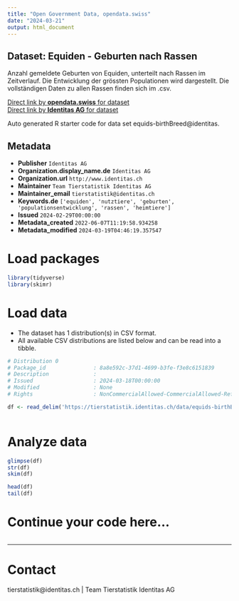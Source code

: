 ```yaml
---
title: "Open Government Data, opendata.swiss"
date: "2024-03-21"
output: html_document
---
```


## Dataset: Equiden - Geburten nach Rassen

Anzahl gemeldete Geburten von Equiden, unterteilt nach Rassen im Zeitverlauf. Die Entwicklung der grössten Populationen wird dargestellt. Die vollständigen Daten zu allen Rassen finden sich im .csv.

[Direct link by **opendata.swiss** for dataset](https://opendata.swiss/de/dataset/equiden-geburten-nach-rassen)<br>
[Direct link by **Identitas AG** for dataset](https://tierstatistik.identitas.ch/)

Auto generated R starter code for data set equids-birthBreed@identitas.

## Metadata

- **Publisher** `Identitas AG`
- **Organization.display_name.de** `Identitas AG`
- **Organization.url** `http://www.identitas.ch`
- **Maintainer** `Team Tierstatistik Identitas AG`
- **Maintainer_email** `tierstatistik@identitas.ch`
- **Keywords.de** `['equiden', 'nutztiere', 'geburten', 'populationsentwicklung', 'rassen', 'heimtiere']`
- **Issued** `2024-02-29T00:00:00`
- **Metadata_created** `2022-06-07T11:19:58.934258`
- **Metadata_modified** `2024-03-19T04:46:19.357547`


# Load packages

```r

library(tidyverse)
library(skimr)

```

# Load data

-   The dataset has 1 distribution(s) in CSV format.
-   All available CSV distributions are listed below and can be read into a tibble.

```r

# Distribution 0
# Package_id               : 8a8e592c-37d1-4699-b3fe-f3e8c6151839
# Description              : 
# Issued                   : 2024-03-18T00:00:00
# Modified                 : None
# Rights                   : NonCommercialAllowed-CommercialAllowed-ReferenceRequired

df <- read_delim('https://tierstatistik.identitas.ch/data/equids-birthBreed.csv')



```

# Analyze data

```r

glimpse(df)
str(df)
skim(df)

head(df)
tail(df)

```

# Continue your code here...

```r

```

------------------------------------------------------------------------

# Contact

tierstatistik@identitas.ch | Team Tierstatistik Identitas AG
